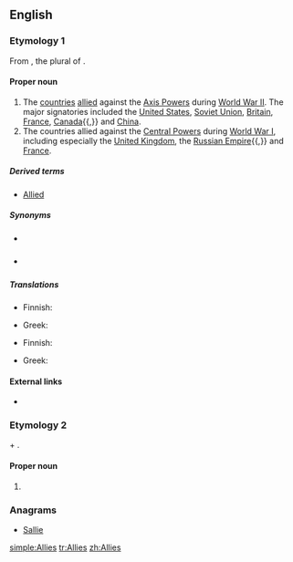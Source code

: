 {{also|allies}}
==English==

===Etymology 1===
From {{m|en|allies}}, the plural of {{m|en|ally}}.
{{wikipedia}}

====Proper noun====
{{en-proper noun}}

# The [[country|countries]] [[allied]] against the [[Axis Powers]] during [[World War II]]. The major signatories included the [[United States]], [[Soviet Union]], [[Britain]], [[France]], [[Canada]]{{,}} and [[China]].
# The countries allied against the [[Central Powers]] during [[World War I]], including especially the [[United Kingdom]], the [[Russian Empire]]{{,}} and [[France]].

=====Derived terms=====
* [[Allied]]

=====Synonyms=====
* {{sense|both senses}} {{pedlink|Allied Powers}}
* {{sense|World War I}} {{pedlink|Entente Allies}}

=====Translations=====
{{trans-top|in WWII}}
* Finnish: {{t|fi|liittoutuneet}}
{{trans-mid}}
* Greek: {{t|el|Σύμμαχοι|m-p|tr=Sýmmachoi}}
{{trans-bottom}}

{{trans-top|in WWI}}
* Finnish: {{t|fi|liittoutuneet}}
{{trans-mid}}
* Greek: {{t|el|Σύμμαχοι|m-p|tr=Sýmmachoi}}
{{trans-bottom}}

====External links====
* {{pedia}}

===Etymology 2===
{{m|en|Allie}} + {{m|en|-s}}.

====Proper noun====
{{head|en|plural}}

# {{plural of|Allie|lang=en}}

===Anagrams===
* [[Sallie#English|Sallie]]

[[simple:Allies]]
[[tr:Allies]]
[[zh:Allies]]